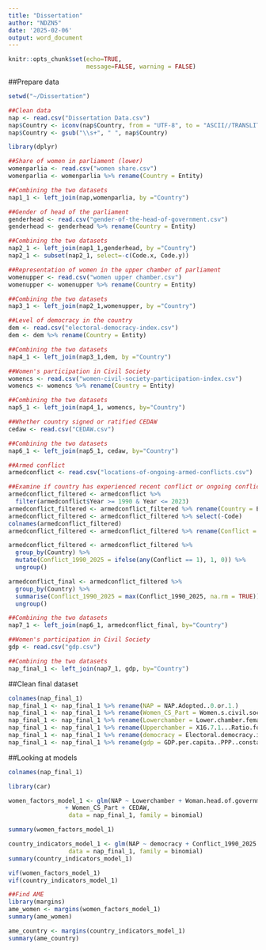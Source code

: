 ```yaml
---
title: "Dissertation"
author: "NDZN5"
date: '2025-02-06'
output: word_document
---
```


```r
knitr::opts_chunk$set(echo=TRUE, 
                      message=FALSE, warning = FALSE)
```

##Prepare data
```r
setwd("~/Dissertation")

##Clean data
nap <- read.csv("Dissertation Data.csv")
nap$Country <- iconv(nap$Country, from = "UTF-8", to = "ASCII//TRANSLIT")
nap$Country <- gsub("\\s+", " ", nap$Country)

library(dplyr)

##Share of women in parliament (lower)
womenparlia <- read.csv("women share.csv")
womenparlia <- womenparlia %>% rename(Country = Entity)

##Combining the two datasets
nap1_1 <- left_join(nap,womenparlia, by ="Country")

##Gender of head of the parliament
genderhead <- read.csv("gender-of-the-head-of-government.csv")
genderhead <- genderhead %>% rename(Country = Entity)

##Combining the two datasets
nap2_1 <- left_join(nap1_1,genderhead, by ="Country")
nap2_1 <- subset(nap2_1, select=-c(Code.x, Code.y))

##Representation of women in the upper chamber of parliament
womenupper <- read.csv("women upper chamber.csv")
womenupper <- womenupper %>% rename(Country = Entity)

##Combining the two datasets
nap3_1 <- left_join(nap2_1,womenupper, by ="Country")

##Level of democracy in the country
dem <- read.csv("electoral-democracy-index.csv")
dem <- dem %>% rename(Country = Entity)

##Combining the two datasets
nap4_1 <- left_join(nap3_1,dem, by ="Country")

##Women's participation in Civil Society
womencs <- read.csv("women-civil-society-participation-index.csv")
womencs <- womencs %>% rename(Country = Entity)

##Combining the two datasets
nap5_1 <- left_join(nap4_1, womencs, by="Country")

##Whether country signed or ratified CEDAW
cedaw <- read.csv("CEDAW.csv")

##Combining the two datasets
nap6_1 <- left_join(nap5_1, cedaw, by="Country")

##Armed conflict
armedconflict <- read.csv("locations-of-ongoing-armed-conflicts.csv")

##Examine if country has experienced recent conflict or ongoing conflict
armedconflict_filtered <- armedconflict %>%
  filter(armedconflict$Year >= 1990 & Year <= 2023)
armedconflict_filtered <- armedconflict_filtered %>% rename(Country = Entity) ##Clean data
armedconflict_filtered <- armedconflict_filtered %>% select(-Code)
colnames(armedconflict_filtered)
armedconflict_filtered <- armedconflict_filtered %>% rename(Conflict = Country.where.conflict.took.place...Conflict.type..all)

armedconflict_filtered <- armedconflict_filtered %>%
  group_by(Country) %>%  
  mutate(Conflict_1990_2025 = ifelse(any(Conflict == 1), 1, 0)) %>%  
  ungroup()

armedconflict_final <- armedconflict_filtered %>%
  group_by(Country) %>%
  summarise(Conflict_1990_2025 = max(Conflict_1990_2025, na.rm = TRUE)) %>%
  ungroup()

##Combining the two datasets
nap7_1 <- left_join(nap6_1, armedconflict_final, by="Country")

##Women's participation in Civil Society
gdp <- read.csv("gdp.csv")

##Combining the two datasets
nap_final_1 <- left_join(nap7_1, gdp, by="Country")
```

##Clean final dataset
```r
colnames(nap_final_1)
nap_final_1 <- nap_final_1 %>% rename(NAP = NAP.Adopted..0.or.1.)
nap_final_1 <- nap_final_1 %>% rename(Women_CS_Part = Women.s.civil.society.participation.index..best.estimate..aggregate..average.)
nap_final_1 <- nap_final_1 %>% rename(Lowerchamber = Lower.chamber.female.legislators..aggregate..average.)
nap_final_1 <- nap_final_1 %>% rename(Upperchamber = X16.7.1...Ratio.for.female.members.of.parliaments..Ratio.of.the.proportion.of.women.in.parliament.in.the.proportion.of.women.in.the.national.population.with.the.age.of.eligibility.as.a.lower.bound.boundary...Upper.Chamber...SG_DMK_PARLMP_UC)
nap_final_1 <- nap_final_1 %>% rename(democracy = Electoral.democracy.index..best.estimate..aggregate..average.)
nap_final_1 <- nap_final_1 %>% rename(gdp = GDP.per.capita..PPP..constant.2021.international...)

```

##Looking at models
```r
colnames(nap_final_1)

library(car)

women_factors_model_1 <- glm(NAP ~ Lowerchamber + Woman.head.of.government + Upperchamber
                + Women_CS_Part + CEDAW, 
                 data = nap_final_1, family = binomial)

summary(women_factors_model_1)

country_indicators_model_1 <- glm(NAP ~ democracy + Conflict_1990_2025 +gdp, 
                 data = nap_final_1, family = binomial)
summary(country_indicators_model_1)

vif(women_factors_model_1)
vif(country_indicators_model_1)

##Find AME
library(margins)
ame_women <- margins(women_factors_model_1)
summary(ame_women)

ame_country <- margins(country_indicators_model_1)
summary(ame_country)
```

